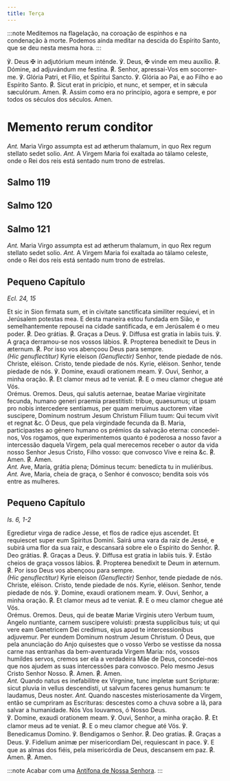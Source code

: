 ```yaml
---
title: Terça
---
```


:::note
Meditemos na flagelação, na coroação de espinhos e na condenação à morte.
Podemos ainda meditar na descida do Espírito Santo, que se deu nesta mesma hora.
:::

<div class="grid grid-cols-2 gap-5">
  <span class="text-justify">
    ℣. Deus <span class="text-red-500">&#10016;</span> in adjutórium meum
    inténde.
  </span>
  <span class="text-justify">
    ℣. Deus, <span class="text-red-500">&#10016;</span> vinde em meu auxílio.
  </span>
  <span class="text-justify">
    <span class="text-red-500">℟.</span> Dómine, ad adjuvándum me festína.
  </span>
  <span class="text-justify">
    <span class="text-red-500">℟.</span> Senhor, apressai-Vos em socorrer-me.
  </span>
  <span class="text-justify">
    ℣. Glória Patri, et Fílio, et Spíritui Sancto.
  </span>
  <span class="text-justify">
    ℣. Glória ao Pai, e ao Filho e ao Espírito Santo.
  </span>
  <span class="text-justify">
    <span class="text-red-500">℟.</span> Sicut erat in pricípio, et nunc, et
    semper, et in sǽcula sæculórum. Amen.
  </span>
  <span class="text-justify">
    <span class="text-red-500">℟.</span> Assim como era no princípio, agora e
    sempre, e por todos os séculos dos séculos. Amen.
  </span>
</div>


# Memento rerum conditor

<MementoRerumConditor />

<div class="grid grid-cols-2 gap-5">
  <span class="text-justify">
    <em>Ant.</em> Maria Virgo assumpta est ad ætherum thalamum, in quo Rex regum
    stellato sedet solio.
  </span>
  <span class="text-justify">
    <em>Ant.</em> A Virgem Maria foi exaltada ao tálamo celeste, onde o Rei dos
    reis está sentado num trono de estrelas.
  </span>
</div>


## Salmo 119

<Salmo119 />


## Salmo 120

<Salmo120 />


## Salmo 121

<Salmo121 />


<Tabs>
  <TabItem label="Depois da Purificação">
<div class="grid grid-cols-2 gap-5">
  <span class="text-justify">
    <em>Ant.</em> Maria Virgo assumpta est ad ætherum thalamum, in quo Rex regum
    stellato sedet solio.
  </span>
  <span class="text-justify">
    <em>Ant.</em> A Virgem Maria foi exaltada ao tálamo celeste, onde o Rei dos
    reis está sentado num trono de estrelas.
  </span>
</div>

## Pequeno Capítulo

_Ecl. 24, 15_

<div class="grid grid-cols-2 gap-5">
  <span class="text-justify">
    Et sic in Sion firmata sum, et in civitate sanctificata similiter requievi,
    et in Jerúsalem potestas mea.
  </span>
  <span class="text-justify">
    E desta maneira estou fundada em Sião, e semelhantemente repousei na cidade
    santificada, e em Jerúsalem é o meu poder.
  </span>
  <span class="text-justify">
    <span class="text-red-500">℟.</span> Deo grátias.
  </span>
  <span class="text-justify">
    <span class="text-red-500">℟.</span> Graças a Deus.
  </span>
  <span class="text-justify">℣. Diffusa est gratia in labiis tuis.</span>
  <span class="text-justify">℣. A graça derramou-se nos vossos lábios.</span>
  <span class="text-justify">
    <span class="text-red-500">℟.</span> Propterea benedixit te Deus in æternum.
  </span>
  <span class="text-justify">
    <span class="text-red-500">℟.</span> Por isso vos abençoou Deus para sempre.
  </span>
</div>

<div class="grid grid-cols-2 gap-5">
  <span class="text-justify">
    <em>(Hic genuflectitur)</em> Kyrie eleison
  </span>
  <span class="text-justify">
    <em>(Genuflectir)</em> Senhor, tende piedade de nós.
  </span>
  <span class="text-justify">Christe, eléison.</span>
  <span class="text-justify">Cristo, tende piedade de nós.</span>
  <span class="text-justify">Kyrie, eléison.</span>
  <span class="text-justify">Senhor, tende piedade de nós.</span>
  <span class="text-justify">℣. Domine, exaudi orationem meam.</span>
  <span class="text-justify">℣. Ouvi, Senhor, a minha oração.</span>
  <span class="text-justify">
    <span class="text-red-500">℟.</span> Et clamor meus ad te veniat.
  </span>
  <span class="text-justify">
    <span class="text-red-500">℟.</span> E o meu clamor chegue até Vós.
  </span>
</div>

<div class="grid grid-cols-2 gap-5">
  <span class="text-red-500 text-center">Orémus.</span>
  <span class="text-red-500 text-center">Oremos.</span>
  <span class="text-justify">
    Deus, qui salutis aeternae, beatae Mariae virginitate fecunda, humano generi
    praemia praestitisti: tribue, quaesumus; ut ipsam pro nobis intercedere
    sentiamus, per quam meruimus auctorem vitae suscipere, Dominum nostrum Jesum
    Christum Filium tuum: Qui tecum vivit et regnat &c.
  </span>
  <span class="text-justify">
    Ó Deus, que pela virgindade fecunda da B. Maria, participastes ao género
    humano os prémios da salvação eterna: concedei-nos, Vos rogamos, que
    experimentemos quanto é poderosa a nosso favor a intercessão daquela Virgem,
    pela qual merecemos receber o autor da vida nosso Senhor Jesus Cristo, Filho
    vosso: que convosco Vive e reina &c.
  </span>
  <span class="text-justify">
    <span class="text-red-500">℟.</span> Amen.
  </span>
  <span class="text-justify">
    <span class="text-red-500">℟.</span> Amen.
  </span>
</div>
  </TabItem>
  <TabItem label="No Adveno">

<div class="grid grid-cols-2 gap-5">
  <span class="text-justify">
    <em>Ant.</em> Ave, María, grátia plena; Dóminus tecum: benedícta tu in
    muliéribus.
  </span>
  <span class="text-justify">
    <em>Ant.</em> Ave, Maria, cheia de graça, o Senhor é convosco; bendita sois
    vós entre as mulheres.
  </span>
</div>

## Pequeno Capítulo

_Is. 6, 1-2_

<div class="grid grid-cols-2 gap-5">
  <span class="text-justify">
    Egredietur virga de radice Jesse, et flos de radice ejus ascendet. Et
    requiescet super eum Spiritus Domini.
  </span>
  <span class="text-justify">
    Sairá uma vara da raiz de Jessé, e subirá uma flor da sua raiz, e descansará
    sobre ele o Espírito do Senhor.
  </span>
  <span class="text-justify">
    <span class="text-red-500">℟.</span> Deo grátias.
  </span>
  <span class="text-justify">
    <span class="text-red-500">℟.</span> Graças a Deus.
  </span>
  <span class="text-justify">℣. Diffusa est gratia in labiis tuis.</span>
  <span class="text-justify">℣. Estão cheios de graça vossos lábios.</span>
  <span class="text-justify">
    <span class="text-red-500">℟.</span> Propterea benedixit te Deum in æternum.
  </span>
  <span class="text-justify">
    <span class="text-red-500">℟.</span> Por isso Deus vos abençoou para sempre.
  </span>
</div>

<div class="grid grid-cols-2 gap-5">
  <span class="text-justify">
    <em>(Hic genuflectitur)</em> Kyrie eleison
  </span>
  <span class="text-justify">
    <em>(Genuflectir)</em> Senhor, tende piedade de nós.
  </span>
  <span class="text-justify">Christe, eléison.</span>
  <span class="text-justify">Cristo, tende piedade de nós.</span>
  <span class="text-justify">Kyrie, eléison.</span>
  <span class="text-justify">Senhor, tende piedade de nós.</span>
  <span class="text-justify">℣. Domine, exaudi orationem meam.</span>
  <span class="text-justify">℣. Ouvi, Senhor, a minha oração.</span>
  <span class="text-justify">
    <span class="text-red-500">℟.</span> Et clamor meus ad te veniat.
  </span>
  <span class="text-justify">
    <span class="text-red-500">℟.</span> E o meu clamor chegue até Vós.
  </span>
</div>

<div class="grid grid-cols-2 gap-5">
  <span class="text-red-500 text-center">Orémus.</span>
  <span class="text-red-500 text-center">Oremos.</span>
  <span class="text-justify">
    Deus, qui de beatæ Mariæ Virginis utero Verbum tuum, Angelo nuntiante,
    carnem suscipere voluisti: præsta supplicibus tuis; ut qui vere eam
    Genetricem Dei credimus, ejus apud te intercessionibus adjuvemur. Per eundem
    Dominum nostrum Jesum Christum.
  </span>
  <span class="text-justify">
    Ó Deus, que pela anunciação do Anjo quisestes que o vosso Verbo se vestisse
    da nossa carne nas entranhas da bem-aventurada Virgem Maria: nós, vossos
    humildes servos, cremos ser ela a verdadeira Mãe de Deus, concedei-nos que
    nos ajudem as suas intercessões para convosco. Pelo mesmo Jesus Cristo
    Senhor Nosso.
  </span>
  <span class="text-justify">
    <span class="text-red-500">℟.</span> Amen.
  </span>
  <span class="text-justify">
    <span class="text-red-500">℟.</span> Amen.
  </span>
</div>
  </TabItem>
  <TabItem label="No Natal">

<div class="grid grid-cols-2 gap-5">
  <span class="text-justify">
    <em>Ant.</em> Quando natus es inefabilitre ex Virgnine, tunc impletæ sunt
    Scripturæ: sicut pluvia in vellus descendisti, ut salvum faceres genus
    humanum: te laudamus, Deus noster.
  </span>
  <span class="text-justify">
    <em>Ant.</em> Quando nascestes misteriosamente da Virgem, então se cumpriram
    as Escrituras: descestes como a chuva sobre a lã, para salvar a humanidade.
    Nós Vos louvamos, ó Nosso Deus.
  </span>
</div>
  </TabItem>
</Tabs>

<div class="grid grid-cols-2 gap-5">
  <span class="text-justify">℣. Domine, exaudi orationem meam.</span>
  <span class="text-justify">℣. Ouvi, Senhor, a minha oração.</span>
  <span class="text-justify">
    <span class="text-red-500">℟.</span> Et clamor meus ad te veniat.
  </span>
  <span class="text-justify">
    <span class="text-red-500">℟.</span> E o meu clamor chegue até Vós.
  </span>
  <span class="text-justify">℣. Benedicamus Domino.</span>
  <span class="text-justify">℣. Bendigamos o Senhor.</span>
  <span class="text-justify">
    <span class="text-red-500">℟.</span> Deo gratias.
  </span>
  <span class="text-justify">
    <span class="text-red-500">℟.</span> Graças a Deus.
  </span>
  <span class="text-justify">
    ℣. Fidelium animæ per misericordiam Dei, requiescant in pace.
  </span>
  <span class="text-justify">
    ℣. E que as almas dos fiéis, pela misericórdia de Deus, descansem em paz.
  </span>
  <span class="text-justify">
    <span class="text-red-500">℟.</span> Amen.
  </span>
  <span class="text-justify">
    <span class="text-red-500">℟.</span> Amen.
  </span>
</div>

:::note
Acabar com uma [Antífona de Nossa Senhora](/devocionario/antifonas).
:::
